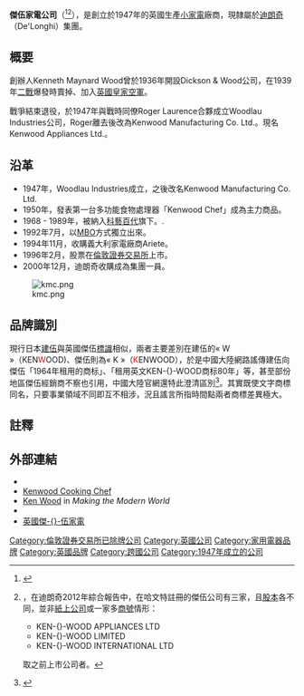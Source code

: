 {{noteTA
|1=zh-tw:傑伍; zh-hk:KENWOOD; zh-cn:凯伍德;
|2=zh-tw:迪朗奇; zh-hk:德龍; zh-cn:德龙;
}}
{{otheruses
|subject=英國家電廠商
|other=日本同名電器公司
|建伍
}}
{{Infobox company
| name                = 傑伍家電公司
| name_en             = Kenwood Appliances Ltd.
| company_type = [[上市公司|上市公司]]→[[非上市公司|非上市公司]]<ref>[http://www.csidata.com/factsheets.php?type=stock&format=htmltable&exchangeid=84 Stock Factsheet - LSE - London Stock Exchange]</ref>
| traded_as = {{LSE|KEN}}（被收購前）
| logo                = [[File:Kenwood_Ltd_Logo.svg|200px]]
| foundation          = 1947年
| defunct             = 
| location            = {{UK}}[[英格蘭|英格蘭]][[漢普郡|漢普郡]]哈文特
| locations           = 
| area_served         = 
| predecessor         = Woodlau Industries
| founder             =  Kenneth Maynard Wood
| chairman            = 
| president           = 
| MD                  = 
| GM                  = 
| CEO                 = 
| COO                 = 
| CFO                 = 
| CMO                 = 
| CD                  = 
| key_people          = 
| industry            = [[電器|電器]]
| products            = 廚房小家電
| services            = 
| revenue             = 
| operating_income    = 
| net_income          = 
| aum                 = <!-- Only used with financial services companies -->
| assets              = 
| equity              = 
| owner               = 
| num_employees       = 
| parent              =  [[迪朗奇|迪朗奇公司]]
| divisions           = 
| subsid              = 
| homepage            = http://www.kenwoodworld.com/
| zip_code            = 
| telephone_no        = 
| slogan              = Create More
| capital             = 
| market_value        = 
| P/E ratio           = 
| earnings per share  = 
| Net asset value     = 
| accounting_period   = 
| major_shareholder   = 
| footnotes           = 
}}
'''傑伍家電公司'''（{{lang-en|Kenwood Appliances Ltd.}}<ref>{{PDF|[http://investors.delonghi.com/pdf/pressreleases/kenwood-group-acquisition.pdf Acquisition of Kenwood Group - De'Longhi]}}</ref><ref>{{PDF|[http://investors.delonghi.com/pdf/annualreports/consolidated-annual-report-2012.pdf Consolidated annual report 2012]}}，在迪朗奇2012年綜合報告中，在哈文特註冊的傑伍公司有三家，且[[股本|股本]]各不同，並非[[紙上公司|紙上公司]]或一家多[[商號|商號]]情形：
*KEN-{}-WOOD APPLIANCES LTD
*KEN-{}-WOOD LIMITED 
*KEN-{}-WOOD INTERNATIONAL LTD 
取之前上市公司者。</ref>），是創立於1947年的英國生產[[家用电器|小家電]]廠商，現隸屬於[[迪朗奇|迪朗奇]]（De'Longhi）集團。

==概要==
創辦人Kenneth Maynard Wood曾於1936年開設Dickson & Wood公司，在1939年[[二戰|二戰]]爆發時賣掉、加入[[英國皇家空軍|英國皇家空軍]]。

戰爭結束退役，於1947年與戰時同僚Roger Laurence合夥成立Woodlau Industries公司，Roger離去後改為Kenwood Manufacturing Co. Ltd.。現名Kenwood Appliances Ltd.。

==沿革==
*1947年，Woodlau Industries成立，之後改名Kenwood Manufacturing Co. Ltd.
*1950年，發表第一台多功能食物處理器「Kenwood Chef」成為主力商品。
*1968 - 1989年，被納入[[科藝百代|科藝百代]]旗下。.
*1992年7月，以[[MBO|MBO]]方式獨立出來。
*1994年11月，收購義大利家電廠商Ariete。
*1996年2月，股票在[[倫敦證券交易所|倫敦證券交易所]]上市。
*2000年12月，迪朗奇收購成為集團一員。
[[File:kmc.png|thumb]]

==品牌識別==
現行日本[[建伍|建伍]]與英國傑伍[[標識|標識]]相似，兩者主要差別在建伍的« W »（KEN<font color=red>W</font>OOD)、傑伍則為« K »（<font color=red>K</font>ENWOOD），於是中國大陸網路謠傳建伍向傑伍「1964年租用的商标」、「租用英文KEN-{}-WOOD商标80年」等，甚至部份地區傑伍經銷商不察也引用，中國大陸官網還特此澄清區別<ref>{{Cite web |url=http://www.kenwoodworld.com/zh-CN/About-Kenwood/brand-identity/ |title=关于英国凯-{}-伍德与日本建伍 |accessdate=2014-02-11 |archive-date=2020-08-10 |archive-url=https://web.archive.org/web/20200810021502/https://www.kenwoodworld.com/zh-cn/about-kenwood/brand-identity |dead-url=no }}</ref>。其實既使文字商標同名，只要事業領域不同即互不相涉，況且謠言所指時間點兩者商標差異極大。

==註釋==
{{reflist}}

==外部連結==
{{Commons category|Kenwood Limited}}
*{{official website|http://www.kenwoodworld.com|Kenwood Kitchen Appliances}}
*[http://www.kenwoodcookingchef.co.uk Kenwood Cooking Chef]
*[http://www.makingthemodernworld.org.uk/people/BG.0126/ Ken Wood] {{Webarchive|url=http://webarchive.nationalarchives.gov.uk/20170405145002/http://www.makingthemodernworld.org.uk/people/BG.0126/ |date=2017-04-05 }} in ''Making the Modern World''
*<!--[http://www.conquestbm.com/themanufacturer/profiles/kenwood.html Company profile]-->
*[http://www.kenwood.com.tw/ 英國傑-{}-伍家電] {{Wayback|url=http://www.kenwood.com.tw/ |date=20180815055441 }}

{{DEFAULTSORT:Kenwood Appliances}}
[[Category:倫敦證券交易所已除牌公司|Category:倫敦證券交易所已除牌公司]]
[[Category:英國公司|Category:英國公司]]
[[Category:家用電器品牌|Category:家用電器品牌]]
[[Category:英國品牌|Category:英國品牌]]
[[Category:跨國公司|Category:跨國公司]]
[[Category:1947年成立的公司|Category:1947年成立的公司]]